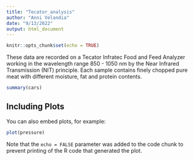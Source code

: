 ```yaml
---
title: "Tecator_analysis"
author: "Anni Velandia"
date: "9/13/2022"
output: html_document
---
```


```r
knitr::opts_chunk$set(echo = TRUE)
```

These data are recorded on a Tecator Infratec Food and Feed Analyzer 
working in the wavelength range 850 - 1050 nm by the Near Infrared 
Transmission (NIT) principle. Each sample contains finely chopped pure 
meat with different moisture, fat and protein contents.
  
  
```r
summary(cars)
```

## Including Plots

You can also embed plots, for example:

```r
plot(pressure)
```

Note that the `echo = FALSE` parameter was added to the code chunk to prevent printing of the R code that generated the plot.
